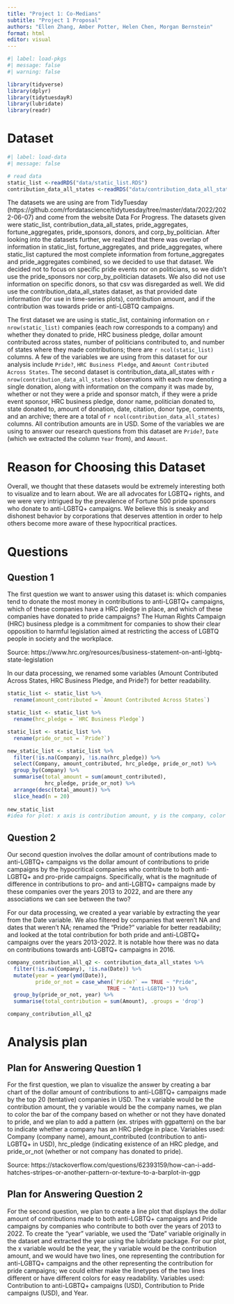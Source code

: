 ```yaml
---
title: "Project 1: Co-Medians"
subtitle: "Project 1 Proposal"
authors: "Ellen Zhang, Amber Potter, Helen Chen, Morgan Bernstein"
format: html
editor: visual
---
```


```r
#| label: load-pkgs
#| message: false
#| warning: false

library(tidyverse)
library(dplyr)
library(tidytuesdayR)
library(lubridate)
library(readr)
```

# Dataset

```r
#| label: load-data
#| message: false

# read data 
static_list <-readRDS("data/static_list.RDS")
contribution_data_all_states <-readRDS("data/contribution_data_all_states.RDS")
```

The datasets we are using are from TidyTuesday (https://github.com/rfordatascience/tidytuesday/tree/master/data/2022/2022-06-07) and come from the website Data For Progress. The datasets given were static_list, contribution_data_all_states, pride_aggregates, fortune_aggregates, pride_sponsors, donors, and corp_by_politician. After looking into the datasets further, we realized that there was overlap of information in static_list, fortune_aggregates, and pride_aggregates, where static_list captured the most complete information from fortune_aggregates and pride_aggregates combined, so we decided to use that dataset. We decided not to focus on specific pride events nor on politicians, so we didn't use the pride_sponsors nor corp_by_politician datasets. We also did not use information on specific donors, so that csv was disregarded as well. We did use the contribution_data_all_states dataset, as that provided date information (for use in time-series plots), contribution amount, and if the contribution was towards pride or anti-LGBTQ campaigns.

The first dataset we are using is static_list, containing information on `r nrow(static_list)` companies (each row corresponds to a company) and whether they donated to pride, HRC business pledge, dollar amount contributed across states, number of politicians contributed to, and number of states where they made contributions; there are `r ncol(static_list)` columns. A few of the variables we are using from this dataset for our analysis include `Pride?`, `HRC Business Pledge`, and `Amount Contributed Across States`. The second dataset is contribution_data_all_states with `r nrow(contribution_data_all_states)` observations with each row denoting a single donation, along with information on the company it was made by, whether or not they were a pride and sponsor match, if they were a pride event sponsor, HRC business pledge, donor name, politician donated to, state donated to, amount of donation, date, citation, donor type, comments, and an archive; there are a total of `r ncol(contribution_data_all_states)` columns. All contribution amounts are in USD. Some of the variables we are using to answer our research questions from this dataset are `Pride?`, `Date` (which we extracted the column `Year` from), and `Amount`.

# Reason for Choosing this Dataset

Overall, we thought that these datasets would be extremely interesting both to visualize and to learn about. We are all advocates for LGBTQ+ rights, and we were very intrigued by the prevalence of Fortune 500 pride sponsors who donate to anti-LGBTQ+ campaigns. We believe this is sneaky and dishonest behavior by corporations that deserves attention in order to help others become more aware of these hypocritical practices.

# Questions

## Question 1

The first question we want to answer using this dataset is: which companies tend to donate the most money in contributions to anti-LGBTQ+ campaigns, which of these companies have a HRC pledge in place, and which of these companies have donated to pride campaigns? The Human Rights Campaign (HRC) business pledge is a commitment for companies to show their clear opposition to harmful legislation aimed at restricting the access of LGBTQ people in society and the workplace.

Source: https://www.hrc.org/resources/business-statement-on-anti-lgbtq-state-legislation

In our data processing, we renamed some variables (Amount Contributed Across States, HRC Business Pledge, and Pride?) for better readability.

```r

static_list <- static_list %>%
  rename(amount_contributed = `Amount Contributed Across States`)

static_list <- static_list %>%
  rename(hrc_pledge = `HRC Business Pledge`)

static_list <- static_list %>%
  rename(pride_or_not = `Pride?`)

new_static_list <- static_list %>%  
  filter(!is.na(Company), !is.na(hrc_pledge)) %>%
  select(Company, amount_contributed, hrc_pledge, pride_or_not) %>%
  group_by(Company) %>%
  summarise(total_amount = sum(amount_contributed),
            hrc_pledge, pride_or_not) %>%
  arrange(desc(total_amount)) %>%
  slice_head(n = 20)
  
new_static_list
#idea for plot: x axis is contribution amount, y is the company, color whether or not have donated to pride, made stripes or another pattern if there's an HRC business pledge
```

## Question 2

Our second question involves the dollar amount of contributions made to anti-LGBTQ+ campaigns vs the dollar amount of contributions to pride campaigns by the hypocritical companies who contribute to both anti-LGBTQ+ and pro-pride campaigns. Specifically, what is the magnitude of difference in contributions to pro- and anti-LGBTQ+ campaigns made by these companies over the years 2013 to 2022, and are there any associations we can see between the two?

For our data processing, we created a year variable by extracting the year from the Date variable. We also filtered by companies that weren't NA and dates that weren't NA; renamed the "Pride?" variable for better readability; and looked at the total contribution for both pride and anti-LGBTQ+ campaigns over the years 2013-2022. It is notable how there was no data on contributions towards anti-LGBTQ+ campaigns in 2016.

```r
company_contribution_all_q2 <- contribution_data_all_states %>%
  filter(!is.na(Company), !is.na(Date)) %>%
  mutate(year = year(ymd(Date)),
         pride_or_not = case_when(`Pride?` == TRUE ~ "Pride",
                                TRUE ~ "Anti-LGBTQ+")) %>%
  group_by(pride_or_not, year) %>%
  summarise(total_contribution = sum(Amount), .groups = 'drop')

company_contribution_all_q2
```

# Analysis plan

## Plan for Answering Question 1

For the first question, we plan to visualize the answer by creating a bar chart of the dollar amount of contributions to anti-LGBTQ+ campaigns made by the top 20 (tentative) companies in USD. The x variable would be the contribution amount, the y variable would be the company names, we plan to color the bar of the company based on whether or not they have donated to pride, and we plan to add a pattern (ex. stripes with ggpattern) on the bar to indicate whether a company has an HRC pledge in place. Variables used: Company (company name), amount_contributed (contribution to anti-LGBTQ+ in USD), hrc_pledge (indicating existence of an HRC pledge, and pride_or_not (whether or not company has donated to pride).

Source: https://stackoverflow.com/questions/62393159/how-can-i-add-hatches-stripes-or-another-pattern-or-texture-to-a-barplot-in-ggp

## Plan for Answering Question 2

For the second question, we plan to create a line plot that displays the dollar amount of contributions made to both anti-LGBTQ+ campaigns and Pride campaigns by companies who contribute to both over the years of 2013 to 2022. To create the "year" variable, we used the "Date" variable originally in the dataset and extracted the year using the lubridate package. For our plot, the x variable would be the year, the y variable would be the contribution amount, and we would have two lines, one representing the contribution for anti-LGBTQ+ campaigns and the other representing the contribution for pride campaigns; we could either make the linetypes of the two lines different or have different colors for easy readability. Variables used: Contribution to anti-LGBTQ+ campaigns (USD), Contribution to Pride campaigns (USD), and Year.
